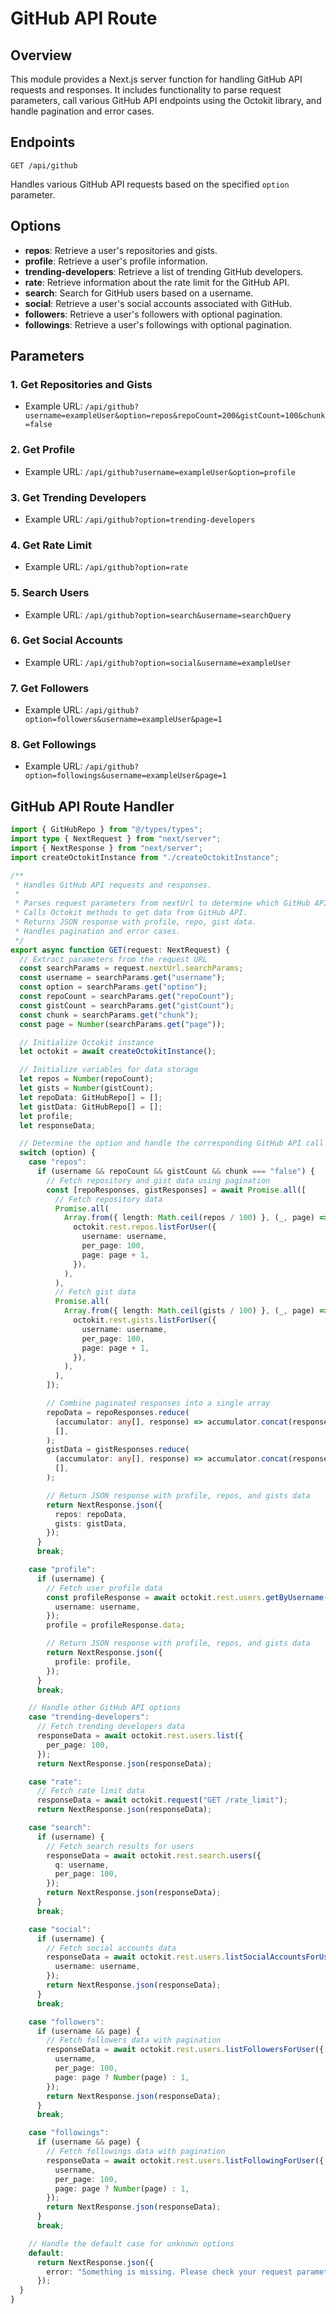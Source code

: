 # GitHub API Route

## Overview

This module provides a Next.js server function for handling GitHub API requests and responses. It includes functionality to parse request parameters, call various GitHub API endpoints using the Octokit library, and handle pagination and error cases.

## Endpoints

`GET /api/github`

Handles various GitHub API requests based on the specified `option` parameter.

## Options

- **repos**: Retrieve a user's repositories and gists.
- **profile**: Retrieve a user's profile information.
- **trending-developers**: Retrieve a list of trending GitHub developers.
- **rate**: Retrieve information about the rate limit for the GitHub API.
- **search**: Search for GitHub users based on a username.
- **social**: Retrieve a user's social accounts associated with GitHub.
- **followers**: Retrieve a user's followers with optional pagination.
- **followings**: Retrieve a user's followings with optional pagination.

## Parameters

### 1. Get Repositories and Gists

- Example URL: `/api/github?username=exampleUser&option=repos&repoCount=200&gistCount=100&chunk=false`

### 2. Get Profile

- Example URL: `/api/github?username=exampleUser&option=profile`

### 3. Get Trending Developers

- Example URL: `/api/github?option=trending-developers`

### 4. Get Rate Limit

- Example URL: `/api/github?option=rate`

### 5. Search Users

- Example URL: `/api/github?option=search&username=searchQuery`

### 6. Get Social Accounts

- Example URL: `/api/github?option=social&username=exampleUser`

### 7. Get Followers

- Example URL: `/api/github?option=followers&username=exampleUser&page=1`

### 8. Get Followings

- Example URL: `/api/github?option=followings&username=exampleUser&page=1`

## GitHub API Route Handler

```typescript
import { GitHubRepo } from "@/types/types";
import type { NextRequest } from "next/server";
import { NextResponse } from "next/server";
import createOctokitInstance from "./createOctokitInstance";

/**
 * Handles GitHub API requests and responses.
 *
 * Parses request parameters from nextUrl to determine which GitHub API endpoint to call.
 * Calls Octokit methods to get data from GitHub API.
 * Returns JSON response with profile, repo, gist data.
 * Handles pagination and error cases.
 */
export async function GET(request: NextRequest) {
  // Extract parameters from the request URL
  const searchParams = request.nextUrl.searchParams;
  const username = searchParams.get("username");
  const option = searchParams.get("option");
  const repoCount = searchParams.get("repoCount");
  const gistCount = searchParams.get("gistCount");
  const chunk = searchParams.get("chunk");
  const page = Number(searchParams.get("page"));

  // Initialize Octokit instance
  let octokit = await createOctokitInstance();

  // Initialize variables for data storage
  let repos = Number(repoCount);
  let gists = Number(gistCount);
  let repoData: GitHubRepo[] = [];
  let gistData: GitHubRepo[] = [];
  let profile;
  let responseData;

  // Determine the option and handle the corresponding GitHub API call
  switch (option) {
    case "repos":
      if (username && repoCount && gistCount && chunk === "false") {
        // Fetch repository and gist data using pagination
        const [repoResponses, gistResponses] = await Promise.all([
          // Fetch repository data
          Promise.all(
            Array.from({ length: Math.ceil(repos / 100) }, (_, page) =>
              octokit.rest.repos.listForUser({
                username: username,
                per_page: 100,
                page: page + 1,
              }),
            ),
          ),
          // Fetch gist data
          Promise.all(
            Array.from({ length: Math.ceil(gists / 100) }, (_, page) =>
              octokit.rest.gists.listForUser({
                username: username,
                per_page: 100,
                page: page + 1,
              }),
            ),
          ),
        ]);

        // Combine paginated responses into a single array
        repoData = repoResponses.reduce(
          (accumulator: any[], response) => accumulator.concat(response.data),
          [],
        );
        gistData = gistResponses.reduce(
          (accumulator: any[], response) => accumulator.concat(response.data),
          [],
        );

        // Return JSON response with profile, repos, and gists data
        return NextResponse.json({
          repos: repoData,
          gists: gistData,
        });
      }
      break;

    case "profile":
      if (username) {
        // Fetch user profile data
        const profileResponse = await octokit.rest.users.getByUsername({
          username: username,
        });
        profile = profileResponse.data;

        // Return JSON response with profile, repos, and gists data
        return NextResponse.json({
          profile: profile,
        });
      }
      break;

    // Handle other GitHub API options
    case "trending-developers":
      // Fetch trending developers data
      responseData = await octokit.rest.users.list({
        per_page: 100,
      });
      return NextResponse.json(responseData);

    case "rate":
      // Fetch rate limit data
      responseData = await octokit.request("GET /rate_limit");
      return NextResponse.json(responseData);

    case "search":
      if (username) {
        // Fetch search results for users
        responseData = await octokit.rest.search.users({
          q: username,
          per_page: 100,
        });
        return NextResponse.json(responseData);
      }
      break;

    case "social":
      if (username) {
        // Fetch social accounts data
        responseData = await octokit.rest.users.listSocialAccountsForUser({
          username: username,
        });
        return NextResponse.json(responseData);
      }
      break;

    case "followers":
      if (username && page) {
        // Fetch followers data with pagination
        responseData = await octokit.rest.users.listFollowersForUser({
          username,
          per_page: 100,
          page: page ? Number(page) : 1,
        });
        return NextResponse.json(responseData);
      }
      break;

    case "followings":
      if (username && page) {
        // Fetch followings data with pagination
        responseData = await octokit.rest.users.listFollowingForUser({
          username,
          per_page: 100,
          page: page ? Number(page) : 1,
        });
        return NextResponse.json(responseData);
      }
      break;

    // Handle the default case for unknown options
    default:
      return NextResponse.json({
        error: "Something is missing. Please check your request parameters.",
      });
  }
}
```

